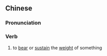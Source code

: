 {{also|承载}}
==Chinese==
{{zh-forms|s=承载}}

===Pronunciation===
{{zh-pron
|m=chéngzài,chéngzǎi,1nb=literary, standard,2nb=colloquial
|cat=v
}}

===Verb===
{{zh-verb}}

# to [[bear]] or [[sustain]] the [[weight]] of something